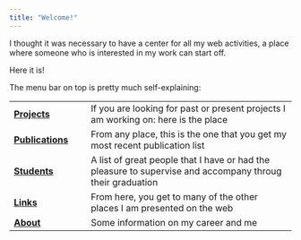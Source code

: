 ```yaml
---
title: "Welcome!"
---
```


I thought it was necessary to have a center for all my web activities, a place where someone who is interested in my work can start off.

Here it is!

The menu bar on top is pretty much self-explaining:

+---------------------------------------+-----------------------------------------------------------------------------------------------------------+
| [**Projects**](projects.html)         | If you are looking for past or present projects I am working on: here is the place                        |
+---------------------------------------+-----------------------------------------------------------------------------------------------------------+
| [**Publications**](publications.html) | From any place, this is the one that you get my most recent publication list                              |
+---------------------------------------+-----------------------------------------------------------------------------------------------------------+
| [**Students**](students.html)         | A list of great people that I have or had the pleasure to supervise and accompany throug their graduation |
+---------------------------------------+-----------------------------------------------------------------------------------------------------------+
| [**Links**](links.html)               | From here, you get to many of the other places I am presented on the web                                  |
+---------------------------------------+-----------------------------------------------------------------------------------------------------------+
| [**About**](about.html)               | Some information on my career and me                                                                      |
+---------------------------------------+-----------------------------------------------------------------------------------------------------------+
